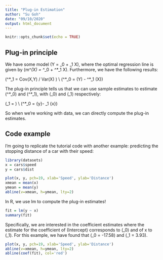 ```yaml
---
title: "Plug-in Estimation"
author: "Su Goh"
date: "09/10/2020"
output: html_document
---
```


```r
knitr::opts_chunk$set(echo = TRUE)
```

## Plug-in principle
We have some model \(Y = \beta_0 + \beta_1 X\), where the optimal regression line is given by \(m^*(X) = \beta^*_0 + \beta^*_1 X\). Furthermore, we have the following results:

\(\beta^*_1 = Cov(X,Y) / Var(X) \) \\
\(\beta^*_0 = \mathbb{E}(Y) - \beta^*_1 \mathbb{E}(X)\)

The plug-in principle tells us that we can use sample estimates to estimate \(\beta^*_0\) and \(\beta^*_1\), with  \(\hat{\beta}_0\) and \(\hat{\beta}_1\) respectively: 

\(\hat{\beta}_1\ = \frac{\sum^n_{i=1}(y_i - \bar{y})((x_i - \bar{x}))}{\sum^n_{i=1}(x_i - \bar{x})^2}\)  \\
\(\beta^*_0 = \bar{y}- \hat{\beta}_1 \bar{x}\)

So when we're working with data, we can directly compute the plug-in estimates.

## Code example
I'm going to replicate the tutorial code with another example: predicting the stopping distance of a car with their speed:
```r

library(datasets)
x = cars$speed
y = cars$dist

plot(x, y, pch=19, xlab='Speed', ylab='Distance')
xmean = mean(x)
ymean = mean(y)
abline(v=xmean, h=ymean, lty=2)
```

In R, we use lm to compute the plug-in estimates!

```r

fit = lm(y ~ x)
summary(fit)
```

Specifically, we are interested in the coefficient estimates where the estimate for the coefficient of (Intercept) corresponds to \(\hat{\beta}_0\) and of x to \(\hat{\beta}_1\). For this example, we have found that \(\hat{\beta}_0 = -17.58\) and \(\hat{\beta}_1 = 3.93\). 

```r
plot(x, y, pch=19, xlab='Speed', ylab='Distance')
abline(v=xmean, h=ymean, lty=2)
abline(coef(fit), col='red')
```

